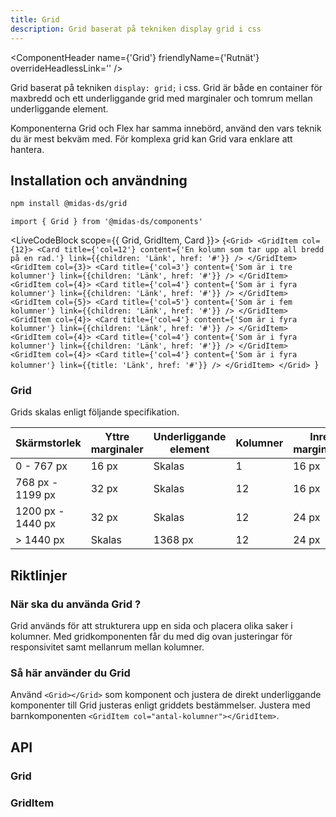 ```yaml
---
title: Grid
description: Grid baserat på tekniken display grid i css
---
```



<ComponentHeader
  name={'Grid'}
  friendlyName={'Rutnät'}
  overrideHeadlessLink=''
/>

Grid baserat på tekniken `display: grid;` i css. Grid är både en container för maxbredd och ett underliggande grid med marginaler och tomrum mellan underliggande element.

Komponenterna Grid och Flex har samma innebörd, använd den vars teknik du är mest bekväm med. För komplexa grid kan Grid vara enklare att hantera.

## Installation och användning

```bash npm2yarn
npm install @midas-ds/grid
```

```tsx
import { Grid } from '@midas-ds/components'
```

<LiveCodeBlock scope={{ Grid, GridItem, Card }}>
  {`<Grid>
    <GridItem col={12}>
        <Card title={'col=12'} content={'En kolumn som tar upp all bredd på en rad.'} link={{children: 'Länk', href: '#'}} />
    </GridItem>
    <GridItem col={3}>
        <Card title={'col=3'} content={'Som är i tre kolumner'} link={{children: 'Länk', href: '#'}} />
    </GridItem>
    <GridItem col={4}>
        <Card title={'col=4'} content={'Som är i fyra kolumner'} link={{children: 'Länk', href: '#'}} />
    </GridItem>
    <GridItem col={5}>
        <Card title={'col=5'} content={'Som är i fem kolumner'} link={{children: 'Länk', href: '#'}} />
    </GridItem>
    <GridItem col={4}>
        <Card title={'col=4'} content={'Som är i fyra kolumner'} link={{children: 'Länk', href: '#'}} />
    </GridItem>
    <GridItem col={4}>
        <Card title={'col=4'} content={'Som är i fyra kolumner'} link={{children: 'Länk', href: '#'}} />
    </GridItem>
    <GridItem col={4}>
        <Card title={'col=4'} content={'Som är i fyra kolumner'} link={{title: 'Länk', href: '#'}} />
    </GridItem>
</Grid>
`}
</LiveCodeBlock>

### Grid

Grids skalas enligt följande specifikation.

| Skärmstorlek      | Yttre marginaler | Underliggande element | Kolumner | Inre marginaler |
| ----------------- | ---------------- | --------------------- | -------- | --------------- |
| 0 - 767 px        | 16 px            | Skalas                | 1        | 16 px           |
| 768 px - 1199 px  | 32 px            | Skalas                | 12       | 16 px           |
| 1200 px - 1440 px | 32 px            | Skalas                | 12       | 24 px           |
| > 1440 px         | Skalas           | 1368 px               | 12       | 24 px           |

## Riktlinjer

### När ska du använda Grid ?

Grid används för att strukturera upp en sida och placera olika saker i kolumner. Med gridkomponenten får du med dig ovan justeringar för responsivitet samt mellanrum mellan kolumner.

### Så här använder du Grid

Använd `<Grid></Grid>` som komponent och justera de direkt underliggande komponenter till Grid justeras enligt griddets bestämmelser. Justera med barnkomponenten `<GridItem col="antal-kolumner"></GridItem>`.

## API

### Grid

<PropTable name='Grid' />

### GridItem

<PropTable
  name='GridItem'
  defaultOpen={false}
/>
